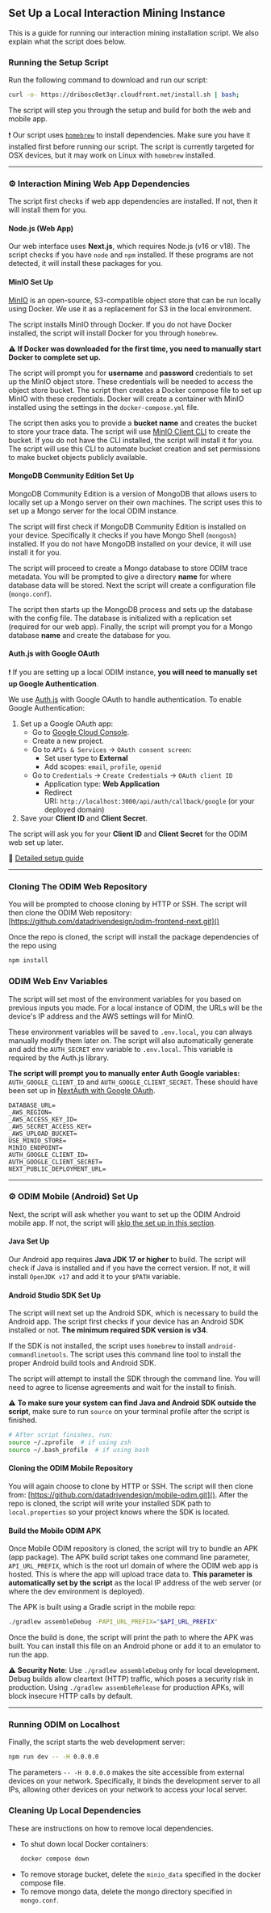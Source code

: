 ## Set Up a Local Interaction Mining Instance

This is a guide for running our interaction mining installation script. We also explain what the script does below.

### Running the Setup Script

Run the following command to download and run our script:

```bash
curl -o- https://dribosc0et3qr.cloudfront.net/install.sh | bash;
```

The script will step you through the setup and build for both the web and mobile app.

❗ Our script uses [`homebrew`](https://brew.sh) to install dependencies. Make sure you have it installed first before running our script. The script is currently targeted for OSX devices, but it may work on Linux with `homebrew` installed.

---

### ⚙️ Interaction Mining Web App Dependencies

The script first checks if web app dependencies are installed. If not, then it will install them for you.

#### Node.js (Web App)

Our web interface uses **Next.js**, which requires Node.js (v16 or v18). The script checks if you have `node` and `npm` installed. If these programs are not detected, it will install these packages for you.

#### MinIO Set Up

[MinIO](https://github.com/minio/) is an open-source, S3-compatible object store that can be run locally using Docker. We use it as a replacement for S3 in the local environment.

The script installs MinIO through Docker. If you do not have Docker installed, the script will install Docker for you through `homebrew`.

⚠️ **If Docker was downloaded for the first time, you need to manually start Docker to complete set up.**

The script will prompt you for **username** and **password** credentials to set up the MinIO object store. These credentials will be needed to access the object store bucket. The script then creates a Docker compose file to set up MinIO with these credentials. Docker will create a container with MinIO installed using the settings in the `docker-compose.yml` file.

The script then asks you to provide a **bucket name** and creates the bucket to store your trace data. The script will use [MinIO Client CLI](https://min.io/docs/minio/linux/reference/minio-mc.html) to create the bucket. If you do not have the CLI installed, the script will install it for you. The script will use this CLI to automate bucket creation and set permissions to make bucket objects publicly available.

#### MongoDB Community Edition Set Up

MongoDB Community Edition is a version of MongoDB that allows users to locally set up a Mongo server on their own machines. The script uses this to set up a Mongo server for the local ODIM instance.

The script will first check if MongoDB Community Edition is installed on your device. Specifically it checks if you have Mongo Shell (`mongosh`) installed. If you do not have MongoDB installed on your device, it will use install it for you.

The script will proceed to create a Mongo database to store ODIM trace metadata. You will be prompted to give a directory **name** for where database data will be stored. Next the script will create a configuration file (`mongo.conf`). 

The script then starts up the MongoDB process and sets up the database with the config file. The database is initialized with a replication set (required for our web app). Finally, the script will prompt you for a Mongo database **name** and create the database for you.

#### Auth.js with Google OAuth

❗ If you are setting up a local ODIM instance, **you will need to manually set up Google Authentication**.

We use [Auth.js](https://authjs.dev/) with Google OAuth to handle authentication. To enable Google Authentication:

1. Set up a Google OAuth app:
    - Go to [Google Cloud Console](https://console.cloud.google.com/).
    - Create a new project.
    - Go to `APIs & Services` → `OAuth consent screen`:
        - Set user type to **External**
        - Add scopes: `email`, `profile`, `openid`
    - Go to `Credentials` → `Create Credentials` → `OAuth client ID`
        - Application type: **Web Application**
        - Redirect URI: `http://localhost:3000/api/auth/callback/google` (or your deployed domain)
2. Save your **Client ID** and **Client Secret**.

The script will ask you for your **Client ID** and **Client Secret** for the ODIM web set up later.

📖 [Detailed setup guide](https://developers.google.com/identity/protocols/oauth2)

---

### Cloning The ODIM Web Repository

You will be prompted to choose cloning by HTTP or SSH. The script will then clone the ODIM Web repository: [https://github.com/datadrivendesign/odim-frontend-next.git]()

Once the repo is cloned, the script will install the package dependencies of the repo using
```bash
npm install
```

### ODIM Web Env Variables

The script will set most of the environment variables for you based on previous inputs you made. For a local instance of ODIM, the URLs will be the device's IP address and the AWS settings will for MinIO. 

These environment variables will be saved to `.env.local`, you can always manually modify them later on. The script will also automatically generate and add the `AUTH_SECRET` env variable to `.env.local`. This variable is required by the Auth.js library.

**The script will prompt you to manually enter Auth Google variables:** `AUTH_GOOGLE_CLIENT_ID` and `AUTH_GOOGLE_CLIENT_SECRET`. These should have been set up in [NextAuth with Google OAuth](#nextauth-with-google-oauth).

```env
DATABASE_URL=
_AWS_REGION=
_AWS_ACCESS_KEY_ID=
_AWS_SECRET_ACCESS_KEY=
_AWS_UPLOAD_BUCKET=
USE_MINIO_STORE=
MINIO_ENDPOINT=
AUTH_GOOGLE_CLIENT_ID=
AUTH_GOOGLE_CLIENT_SECRET=
NEXT_PUBLIC_DEPLOYMENT_URL=
```

---

### ⚙️ ODIM Mobile (Android) Set Up

Next, the script will ask whether you want to set up the ODIM Android mobile app. If not, the script will [skip the set up in this section](#running-odim-on-localhost). 

#### Java Set Up

Our Android app requires **Java JDK 17 or higher** to build. The script will check if Java is installed and if you have the correct version. If not, it will install `OpenJDK v17` and add it to your `$PATH` variable. 

#### Android Studio SDK Set Up

The script will next set up the Android SDK, which is necessary to build the Android app. The script first checks if your device has an Android SDK installed or not. **The minimum required SDK version is v34**. 

If the SDK is not installed, the script uses `homebrew` to install `android-commandlinetools`. The script uses this command line tool to install the proper Android build tools and Android SDK. 

The script will attempt to install the SDK through the command line. You will need to agree to license agreements and wait for the install to finish.

⚠️ **To make sure your system can find Java and Android SDK outside the script**, make sure to run `source` on your terminal profile after the script is finished.

```bash
# After script finishes, run:
source ~/.zprofile  # if using zsh
source ~/.bash_profile  # if using bash
```

#### Cloning the ODIM Mobile Repository

You will again choose to clone by HTTP or SSH. The script will then clone from:
[https://github.com/datadrivendesign/mobile-odim.git](). After the repo is cloned, the script will write your installed SDK path to `local.properties` so your project knows where the SDK is located.

#### Build the Mobile ODIM APK

Once Mobile ODIM repository is cloned, the script will try to bundle an APK (app package). The APK build script takes one command line parameter, `API_URL_PREFIX`, which is the root url domain of where the ODIM web app is hosted. This is where the app will upload trace data to. **This parameter is automatically set by the script** as the local IP address of the web server (or where the dev environment is deployed). 

The APK is built using a Gradle script in the mobile repo: 
```bash
./gradlew assembleDebug -PAPI_URL_PREFIX="$API_URL_PREFIX"
```

Once the build is done, the script will print the path to where the APK was built. You can install this file on an Android phone or add it to an emulator to run the app.

⚠️ **Security Note**: Use `./gradlew assembleDebug` only for local development. Debug builds allow cleartext (HTTP) traffic, which poses a security risk in production. Using `./gradlew assembleRelease` for production APKs, will block insecure HTTP calls by default.

---

### Running ODIM on Localhost

Finally, the script starts the web development server: 
```bash
npm run dev -- -H 0.0.0.0
```
The parameters `-- -H 0.0.0.0` makes the site accessible from external devices on your network. Specifically, it binds the development server to all IPs, allowing other devices on your network to access your local server.

### Cleaning Up Local Dependencies

These are instructions on how to remove local dependencies.
- To shut down local Docker containers:
    ```bash
    docker compose down
    ```
- To remove storage bucket, delete the `minio_data` specified in the docker compose file.
- To remove mongo data, delete the mongo directory specified in `mongo.conf`.
